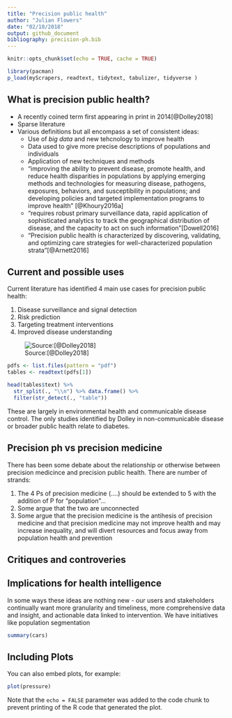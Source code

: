 ```yaml
---
title: "Precision public health"
author: "Julian Flowers"
date: "02/10/2018"
output: github_document
bibliography: precision-ph.bib
---
```


```r
knitr::opts_chunk$set(echo = TRUE, cache = TRUE)

library(pacman)
p_load(myScrapers, readtext, tidytext, tabulizer, tidyverse )


```

## What is precision public health?

* A recently coined term first appearing in print in 2014[@Dolley2018]
* Sparse literature
* Various definitions but all encompass a set of consistent ideas:
    + Use of *big data* and new tehcnology to improve health
    + Data used to give more precise descriptions of populations and individuals
    + Application of new techniques and methods
    + “improving the ability to prevent disease, promote health, and reduce health disparities in populations by applying emerging methods and technologies for measuring disease, pathogens, exposures, behaviors, and susceptibility in populations; and developing policies and targeted implementation programs to improve health” [@Khoury2016a]
    + “requires robust primary surveillance data, rapid application of sophisticated analytics to track the geographical distribution of disease, and the capacity to act on such information”[Dowell2016]
    + “Precision public health is characterized by discovering, validating, and optimizing care strategies for well-characterized population strata”[@Arnett2016]

## Current and possible uses

Current literature has identified 4 main use cases for precision public health:

1. Disease surveillance and signal detection
2. Risk prediction
3. Targeting treatment interventions
4. Improved disease understanding

![Source:[@Dolley2018]](fpubh-06-00068-t001.jpg)

```r

pdfs <- list.files(pattern = "pdf")
tables <- readtext(pdfs[1])

head(tables$text) %>%
  str_split(., "\\n") %>% data.frame() %>%
  filter(str_detect(., "table"))

```

These are largely in environmental health and communicable disease control. The only studies identified by Dolley in non-communicable disease or broader public health relate to diabetes.

## Precision ph vs precision medicine

There has been some debate about the relationship or otherwise between precision medicince and precision public health. There are number of strands:

1. The 4 Ps of precision medicine (....) should be extended to 5 with the addition of P for "population"... 
2. Some argue that the two are unconnected 
3. Some argue that the precision medicine is the antihesis of precision medicine and that precision medicine may not improve health and may increase inequality, and will divert resources and focus away from population health and prevention

## Critiques and controveries



## Implications for health intelligence

In some ways these ideas are nothing new - our users and stakeholders continually want more granularity and timeliness, more comprehensive data and insight, and actionable data linked to intervention. We have initiatives like population segmentation

```r
summary(cars)
```

## Including Plots

You can also embed plots, for example:

```r
plot(pressure)
```

Note that the `echo = FALSE` parameter was added to the code chunk to prevent printing of the R code that generated the plot.
